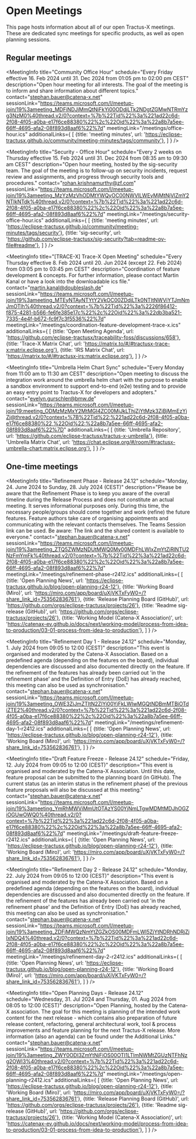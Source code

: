 
# Open Meetings

This page hosts information about all of our open Tractus-X meetings.
These are dedicated sync meetings for specific products, as well as open planning sessions.

## Regular meetings

<MeetingInfo title="EDC Weekly | Extended"
             schedule="Every Tuesday from 10:30 am to 11:00 am CEST"
             description="Open house meeting to support with anything EDC related. You have questions about EDC, problems running/ configuring EDC in your environment or want to know what´s next in EDC and when to expect? This is the place to ask all these questions."
             contact="lars.blaumeiser@cofinity-x.com"
             sessionLink="https://eclipse.zoom.us/j/85945828202?pwd=YODkCen20BOQV9WNJEeNFM8zaOlxo9.1"
             meetingLink="/meetings/edc-weekly-extended.ics"
/>

<MeetingInfo title="Community Office Hour"
             schedule="Every Friday effective 16. Feb 2024 until 31. Dec 2024 from 01:05 pm to 02:00 pm CEST"
             description="Open hour meeting for all interests. The goal of the meeting is to inform and share information about different topics."
             contact="stephan.bauer@catena-x.net"
             sessionLink="https://teams.microsoft.com/l/meetup-join/19%3ameeting_MDFiNDJjMmQtNjFkYi00ODdjLTk2NDgtZGMwNTRmYzg3NzM0%40thread.v2/0?context=%7b%22Tid%22%3a%221ad22c6d-2f08-4f05-a0ba-e17f6ce88380%22%2c%22Oid%22%3a%22a8b7a5ee-66ff-4695-afa2-08f893d8aaf6%22%7d"
             meetingLink="/meetings/office-hour.ics"
             additionalLinks={
                [
                    {title: 'meeting minutes', url: 'https://eclipse-tractusx.github.io/community/meeting-minutes/tags/community'},
                ]
             }
/>

<MeetingInfo title="NewJoiner - Office Hour"
             schedule="Every 4 weeks on Friday effective 8. Mar 2024 until 31. Dec 2024 from 02:05 pm to 03:00 pm CEST"
             description="Open hour meeting for all new joiner. The goal of the meeting is to provide an easy entry on all topics. The meeting will only take place if specific questions have been submitted. Please reach out in the first place to Stephan Bauer"
             contact="stephan.bauer@catena-x.net"
             sessionLink="https://teams.microsoft.com/l/meetup-join/19%3ameeting_ZjAzYzVjZGEtZjEwNC00NDI5LWEwODEtN2RhNmI0NDEzNTI2%40thread.v2/0?context=%7b%22Tid%22%3a%221ad22c6d-2f08-4f05-a0ba-e17f6ce88380%22%2c%22Oid%22%3a%22a8b7a5ee-66ff-4695-afa2-08f893d8aaf6%22%7d"
             meetingLink="/meetings/newjoiner-office-hour.ics"
/>

<MeetingInfo title="Committer Meeting"
             schedule="Every 2 weeks on Friday effective 16. Feb 2024 until 31. Dec 2024 from 02:05 pm to 03:00 pm CEST"
             description="Open hour meeting for Eclipse Tractus-X committers. The goal of the meeting is to discuss and share specific committer tasks/responsibilities."
             contact="stephan.bauer@catena-x.net"
             sessionLink="https://teams.microsoft.com/l/meetup-join/19%3ameeting_ZjlmNTc5MjMtN2Y2YS00YjliLTg3NTItNWE1MmMzMWUzNmYw%40thread.v2/0?context=%7b%22Tid%22%3a%221ad22c6d-2f08-4f05-a0ba-e17f6ce88380%22%2c%22Oid%22%3a%22a8b7a5ee-66ff-4695-afa2-08f893d8aaf6%22%7d"
             meetingLink="/meetings/committer-office-hour.ics"
/>

<MeetingInfo title="Security - Office Hour"
             schedule="Every 2 weeks on Thursday effective 15. Feb 2024 until 31. Dec 2024 from 08:35 am to 09:30 am CEST"
             description="Open hour meeting, hosted by the sig-security team. The goal of the meeting is to follow-up on security incidents, request review and assignments, and progress through security tools and procedures."
             contact="rohan.krishnamurthy@zf.com"
             sessionLink="https://teams.microsoft.com/l/meetup-join/19%3ameeting_MzYzMzVhODMtYWQyOC00NWVlLWEyMjMtNjVlZmY2NTlkNTdk%40thread.v2/0?context=%7b%22Tid%22%3a%221ad22c6d-2f08-4f05-a0ba-e17f6ce88380%22%2c%22Oid%22%3a%22a8b7a5ee-66ff-4695-afa2-08f893d8aaf6%22%7d"
             meetingLink="/meetings/security-office-hour.ics"
             additionalLinks={
                [
                    {title: 'meeting minutes', url: 'https://eclipse-tractusx.github.io/community/meeting-minutes/tags/security'},
                    {title: 'sig-security', url: 'https://github.com/eclipse-tractusx/sig-security?tab=readme-ov-file#readme'},
                ]
             }
/>

<MeetingInfo title="[Portal] Portal Open Meeting"
             schedule="Every Thursday effective 4. Jul 2024 until 31. Dec 2024 from 01:30 pm to 02:00 pm CEST"
             description="Coordination of feature refinement and development for portal."
             contact="erik.wiegert@cofinity-x.com"
             sessionLink="https://teams.microsoft.com/l/meetup-join/19%3ameeting_YmIyYjgwOTQtZjI1Ny00YmM0LTlmOWQtODRjZWFmZWM1Y2E3%40thread.v2/0?context=%7b%22Tid%22%3a%221ad22c6d-2f08-4f05-a0ba-e17f6ce88380%22%2c%22Oid%22%3a%22a8b7a5ee-66ff-4695-afa2-08f893d8aaf6%22%7d"
             meetingLink="/meetings/portal-open-meeting.ics"
/>

<MeetingInfo title="[TRACE-X] Trace-X Open Meeting"
             schedule="Every Thursday effective 8. Feb 2024 until 20. Jun 2024 (except 22. Feb 2024) from 03:05 pm to 03:45 pm CEST"
             description="Coordination of feature development & concepts. For further information, please contact Martin Kanal or have a look into the downloadable ics file."
             contact="martin.kanal@doubleslash.de"
             sessionLink="https://teams.microsoft.com/l/meetup-join/19%3ameeting_MTEyNTAyNTYtY2VkOC00ZDdjLTk0NTItNWViYTJmNmJmOTlh%40thread.v2/0?context=%7b%22Tid%22%3a%2226f86412-f875-4281-b566-fe6fe385e17c%22%2c%22Oid%22%3a%22db3ba521-7335-4e4f-b672-fc9f7c3f5536%22%7d"
             meetingLink="/meetings/coordination-feature-development-trace-x.ics"
             additionalLinks={
                [
                    {title: 'Open Meeting Agenda', url: 'https://github.com/eclipse-tractusx/traceability-foss/discussions/658'},
                    {title: 'Trace-X Matrix Chat', url: 'https://matrix.to/#/#tractusx-trace-x:matrix.eclipse.org'},
                    {title: 'IRS Matrix Chat', url: 'https://matrix.to/#/#tractusx-irs:matrix.eclipse.org'},
                ]
             }
/>

<MeetingInfo title="Umbrella Helm Chart Sync"
             schedule="Every Monday from 11:00 am to 11:30 am CEST"
             description="Open meeting to discuss the integration work around the umbrella helm chart with the purpose to enable a sandbox environment to support end-to-end (e2e) testing and to provide an easy entry point to Tractus-X for developers and adopters."
             contact="evelyn.gurschler@bmw.de"
             sessionLink="https://teams.microsoft.com/l/meetup-join/19:meeting_ODMzMzMxY2MtMGI4ZC00MjJkLThjZjYtMzk3ZjBjMmEzYjZj@thread.v2/0?context=%7B%22Tid%22:%221ad22c6d-2f08-4f05-a0ba-e17f6ce88380%22,%22Oid%22:%22a8b7a5ee-66ff-4695-afa2-08f893d8aaf6%22%7D"
             additionalLinks={
                [
                    {title: 'Umbrella Repository', url: 'https://github.com/eclipse-tractusx/tractus-x-umbrella'},
                    {title: 'Umbrella Matrix Chat', url: 'https://chat.eclipse.org/#/room/#tractusx-umbrella-chart:matrix.eclipse.org'},
                ]
             }
/>

## One-time meetings

<MeetingInfo title="Refinement Phase - Release 24.12"
             schedule="Monday, 24. June 2024 to Sunday, 28. July 2024 (CEST)"
             description="Please be aware that the Refinement Phase is to keep you aware of the overall timeline during the Release Process and does not constitute an actual meeting. It serves informational purposes only. During this time, the necessary people/groups should come together and work (refine) the future features. Feature authors take care of organising appointments and communicating with the relevant contacts themselves. The Teams Session link can be used. Be aware: The link and the shared content is available to everyone."
             contact="stephan.bauer@catena-x.net"
             sessionLink="https://teams.microsoft.com/l/meetup-join/19%3ameeting_ZTQ5ZWMzNDUtMWQ0My00MDFhLWIxZmYtZjRlNTU2NzFmYmFk%40thread.v2/0?context=%7b%22Tid%22%3a%221ad22c6d-2f08-4f05-a0ba-e17f6ce88380%22%2c%22Oid%22%3a%22a8b7a5ee-66ff-4695-afa2-08f893d8aaf6%22%7d"
             meetingLink="/meetings/refinement-phase-r2412.ics"
             additionalLinks={
                [
                    {title: 'Open Planning News', url: 'https://eclipse-tractusx.github.io/blog/open-planning-r24-12'},
                    {title: 'Working Board (Miro)', url: 'https://miro.com/app/board/uXjVKTxFyW0=/?share_link_id=753562836761'},
                    {title: 'Release Planning Board (GitHub)', url: 'https://github.com/orgs/eclipse-tractusx/projects/26'},
                    {title: 'Readme sig-release (GitHub)', url: 'https://github.com/orgs/eclipse-tractusx/projects/26'},
                    {title: 'Working Model (Catena-X Association)', url: 'https://catenax-ev.github.io/docs/next/working-model/process-from-idea-to-production/03-01-process-from-idea-to-production'},
                ]
             }
/>

<MeetingInfo title="Refinement Day 1 - Release 24.12"
             schedule="Monday, 1. July 2024 from 09:05 to 12:00 (CEST)"
             description="This event is organised and moderated by the Catena-X Association. Based on a predefined agenda (depending on the features on the board), individual dependencies are discussed and also documented directly on the feature. If the refinement of the features has already been carried out 'in the refinement phase' and the Definition of Entry (DoE) has already reached, this meeting can also be used as synchronisation."
             contact="stephan.bauer@catena-x.net"
             sessionLink="https://teams.microsoft.com/l/meetup-join/19%3ameeting_OWE3ZjJmZTItN2ZlYi00YjFkLWIwMGQtNDBmMTBiOTdiZTE2%40thread.v2/0?context=%7b%22Tid%22%3a%221ad22c6d-2f08-4f05-a0ba-e17f6ce88380%22%2c%22Oid%22%3a%22a8b7a5ee-66ff-4695-afa2-08f893d8aaf6%22%7d"
             meetingLink="/meetings/refinement-day-1-r2412.ics"
             additionalLinks={
                [
                    {title: 'Open Planning News', url: 'https://eclipse-tractusx.github.io/blog/open-planning-r24-12'},
                    {title: 'Working Board (Miro)', url: 'https://miro.com/app/board/uXjVKTxFyW0=/?share_link_id=753562836761'},
                ]
             }
/>

<MeetingInfo title="Draft Feature Freeze - Release 24.12"
             schedule="Friday, 12. July 2024 from 09:05 to 12:00 (CEST)"
             description="This event is organised and moderated by the Catena-X Association. Until this date, feature proposal can be submitted to the planning board (in GitHub). The current status (as an interim status in the refinement phase) of the previous feature proposals will also be discussed at this meeting."
             contact="stephan.bauer@catena-x.net"
             sessionLink="https://teams.microsoft.com/l/meetup-join/19%3ameeting_YmRhMWViMmUtOTAzYS00YjNmLTgwMDMtMDJhOGZiOGUwOWQ0%40thread.v2/0?context=%7b%22Tid%22%3a%221ad22c6d-2f08-4f05-a0ba-e17f6ce88380%22%2c%22Oid%22%3a%22a8b7a5ee-66ff-4695-afa2-08f893d8aaf6%22%7d"
             meetingLink="/meetings/draft-feature-freeze-r2412.ics"
             additionalLinks={
                [
                    {title: 'Open Planning News', url: 'https://eclipse-tractusx.github.io/blog/open-planning-r24-12'},
                    {title: 'Working Board (Miro)', url: 'https://miro.com/app/board/uXjVKTxFyW0=/?share_link_id=753562836761'},
                ]
             }
/>

<MeetingInfo title="Refinement Day 2 - Release 24.12"
             schedule="Monday, 22. July 2024 from 09:05 to 12:00 (CEST)"
             description="This event is organised and moderated by the Catena-X Association. Based on a predefined agenda (depending on the features on the board), individual dependencies are discussed and also documented directly on the feature. If the refinement of the features has already been carried out 'in the refinement phase' and the Definition of Entry (DoE) has already reached, this meeting can also be used as synchronisation."
             contact="stephan.bauer@catena-x.net"
             sessionLink="https://teams.microsoft.com/l/meetup-join/19%3ameeting_ZDFjMWQzNmYtZGZkOS00MDFmLWI5ZjYtNDRhNDRjZjIxNDQ4%40thread.v2/0?context=%7b%22Tid%22%3a%221ad22c6d-2f08-4f05-a0ba-e17f6ce88380%22%2c%22Oid%22%3a%22a8b7a5ee-66ff-4695-afa2-08f893d8aaf6%22%7d"
             meetingLink="/meetings/refinement-day-2-r2412.ics"
             additionalLinks={
                [
                    {title: 'Open Planning News', url: 'https://eclipse-tractusx.github.io/blog/open-planning-r24-12'},
                    {title: 'Working Board (Miro)', url: 'https://miro.com/app/board/uXjVKTxFyW0=/?share_link_id=753562836761'},
                ]
             }
/>

<MeetingInfo title="Open Planning Days - Release 24.12"
             schedule="Wednesday, 31. Jul 2024 and Thursday, 01. Aug 2024 from 08:05 to 12:00 (CEST)"
             description="Open Planning, hosted by the Catena-X association. The goal for this meeting is planning of the intended work content for the next release - which contains also preparation of future release content, refactoring, general architectural work, tool & process improvements and feature planning for the next Tractus-X release. More information (also an agenda) can be found under the Additional Links."
             contact="stephan.bauer@catena-x.net"
             sessionLink="https://teams.microsoft.com/l/meetup-join/19%3ameeting_ZWY0ODI3ZmYtNjFiOS00OTI1LTlmNWMtZGUzNTFhNzg2OWI3%40thread.v2/0?context=%7b%22Tid%22%3a%221ad22c6d-2f08-4f05-a0ba-e17f6ce88380%22%2c%22Oid%22%3a%22a8b7a5ee-66ff-4695-afa2-08f893d8aaf6%22%7d"
             meetingLink="/meetings/open-planning-r2412.ics"
             additionalLinks={
                [
                    {title: 'Open Planning News', url: 'https://eclipse-tractusx.github.io/blog/open-planning-r24-12'},
                    {title: 'Working Board (Miro)', url: 'https://miro.com/app/board/uXjVKTxFyW0=/?share_link_id=753562836761'},
                    {title: 'Release Planning Board (GitHub)', url: 'https://github.com/orgs/eclipse-tractusx/projects/26'},
                    {title: 'Readme sig-release (GitHub)', url: 'https://github.com/orgs/eclipse-tractusx/projects/26'},
                    {title: 'Working Model (Catena-X Association)', url: 'https://catenax-ev.github.io/docs/next/working-model/process-from-idea-to-production/03-01-process-from-idea-to-production'},
                ]
             }
/>

